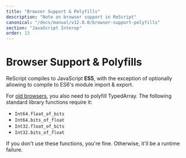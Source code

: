 ```yaml
---
title: "Browser Support & Polyfills"
description: "Note on browser support in ReScript"
canonical: "/docs/manual/v12.0.0/browser-support-polyfills"
section: "JavaScript Interop"
order: 13
---
```


# Browser Support & Polyfills

ReScript compiles to JavaScript **ES5**, with the exception of optionally allowing to compile to ES6's module import & export.

For [old browsers](https://caniuse.com/#search=typed%20array), you also need to polyfill TypedArray. The following standard library functions require it:

- `Int64.float_of_bits`
- `Int64.bits_of_float`
- `Int32.float_of_bits`
- `Int32.bits_of_float`

If you don't use these functions, you're fine. Otherwise, it'll be a runtime failure.
